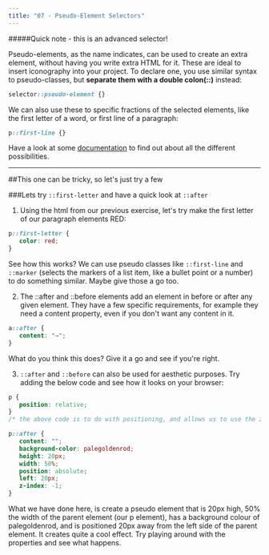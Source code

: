 ```yaml
---
title: "07 - Pseudo-Element Selectors"
---
```


#####Quick note - this is an advanced selector!  

Pseudo-elements, as the name indicates, can be used to create an extra element, without having you write extra HTML for it. These are ideal to insert iconography into your project. To declare one, you use similar syntax to pseudo-classes, but **separate them with a double colon(::)** instead:

```css
selector::pseudo-element {}
```

We can also use these to specific fractions of the selected elements, like the first letter of a word, or first line of a paragraph:

```css
p::first-line {}
```

Have a look at some [documentation](https://developer.mozilla.org/en-US/docs/Web/CSS/pseudo-elements) to find out about all the different possibilities.

---

##This one can be tricky, so let's just try a few

###Lets try `::first-letter` and have a quick look at `::after`  

1. Using the html from our previous exercise, let's try make the first letter of our paragraph elements RED:      

```css
p::first-letter {
   color: red;
}
```  
See how this works? We can use pseudo classes like `::first-line` and `::marker` (selects the markers of a list item, like a bullet point or a number) to do something similar. Maybe give those a go too.  

2. The ::after and ::before elements add an element in before or after any given element. They have a few specific requirements, for example they need a content property, even if you don't want any content in it.      

```css
a::after {
   content: "→";
}
```  

What do you think this does? Give it a go and see if you're right.  

3. `::after` and `::before` can also be used for aesthetic purposes. Try adding the below code and see how it looks on your browser:      

```css
p {
   position: relative;
}
/* the above code is to do with positioning, and allows us to use the z-index property below, we will get to positioning a bit later on */  

p::after {
   content: "";
   background-color: palegoldenrod;
   height: 20px;
   width: 50%;
   position: absolute;
   left: 20px;
   z-index: -1;
}
```  

What we have done here, is create a pseudo element that is 20px high, 50% the width of the parent element (our p element), has a background colour of palegoldenrod, and is positioned 20px away from the left side of the parent element. It creates quite a cool effect. Try playing around with the properties and see what happens.


